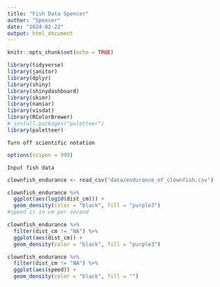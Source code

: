 ```yaml
---
title: "Fish Data Spencer"
author: "Spencer"
date: "2024-02-22"
output: html_document
---
```


```r
knitr::opts_chunk$set(echo = TRUE)
```

```r
library(tidyverse)
library(janitor)
library(dplyr)
library(shiny)
library(shinydashboard)
library(skimr)
library(naniar)
library(visdat)
library(RColorBrewer)
# install.packages("paletteer")
library(paletteer)
```
    Turn off scientific notation
```r
options(scipen = 999)
```

    Input fish data
```r
clownfish_endurance <- read_csv("data/endurance_of_clownfish.csv")
```

```r
clownfish_endurance %>%
  ggplot(aes(log10(dist_cm))) +
  geom_density(color = "black", fill = "purple3") 
#speed is in cm per second 
```

```r
clownfish_endurance %>%
  filter(dist_cm != "NA") %>%
  ggplot(aes(dist_cm)) +
  geom_density(color = "black", fill = "purple3") 
```


```r
clownfish_endurance %>%
  filter(dist_cm != "NA") %>%
  ggplot(aes(speed)) +
  geom_density(color = "black", fill = "") 
```


